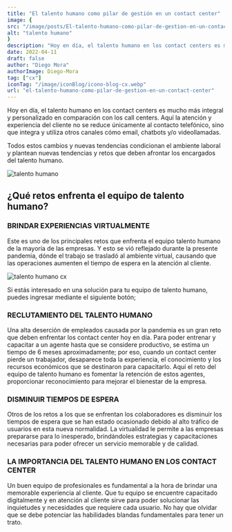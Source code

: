 ```yaml
---
title: "El talento humano como pilar de gestión en un contact center"
image: {
src: "/image/posts/El-talento-humano-como-pilar-de-gestion-en-un-contact-center-1024x576.webp",
alt: "talento humano"
}
description: "Hoy en día, el talento humano en los contact centers es mucho más integral y personalizado en comparación con los call centers. Aquí la atención y experiencia del cliente no se reduce únicamente al contacto telefónico, sino que integra y utiliza otros canales cómo email, chatbots y/o videollamadas."
date: 2022-04-11
draft: false
author: "Diego Mora"
authorImage: Diego-Mora
tag: ["cx"]
iconTag: "/image/iconBlog/icono-blog-cx.webp"
url: "el-talento-humano-como-pilar-de-gestion-en-un-contact-center"
---
```


Hoy en día, el talento humano en los contact centers es mucho más integral y personalizado en comparación con los call centers. Aquí la atención y experiencia del cliente no se reduce únicamente al contacto telefónico, sino que integra y utiliza otros canales cómo email, chatbots y/o videollamadas.

Todos estos cambios y nuevas tendencias condicionan el ambiente laboral y plantean nuevas tendencias y retos que deben afrontar los encargados del talento humano.

![talento humano](/image/posts/El-talento-humano-como-pilar-de-gestion-en-un-contact-center-1024x576.webp)

## ¿Qué retos enfrenta el equipo de talento humano?
### BRINDAR EXPERIENCIAS VIRTUALMENTE
Este es uno de los principales retos que enfrenta el equipo talento humano de la mayoría de las empresas. Y esto se vió reflejado durante la presente pandemia, dónde el trabajo se trasladó al ambiente virtual, causando que las operaciones aumenten el tiempo de espera en la atención al cliente.

![talento humano cx](/image/posts/front-view-of-human-resources-woman-posing-in-the-office-1536x1025-1-1024x683.webp)

Si estás interesado en una solución para tu equipo de talento humano, puedes ingresar mediante el siguiente botón;

<Link text="¡me interesa un solución!" href="/experiencia-del-cliente" class="px-3 py-2 bg-xkale rounded-lg text-white uppercase shadow-lg"/>

### RECLUTAMIENTO DEL TALENTO HUMANO
Una alta deserción de empleados causada por la pandemia es un gran reto que deben enfrentar los contact center hoy en día. Para poder entrenar y capacitar a un agente hasta que se considere productivo, se estima un tiempo de 6 meses aproximadamente; por eso, cuando un contact center pierde un trabajador, desaparece toda la experiencia, el conocimiento y los recursos económicos que se destinaron para capacitarlo. Aquí el reto del equipo de talento humano es fomentar la retención de estos agentes, proporcionar reconocimiento para mejorar el bienestar de la empresa.  

### DISMINUIR TIEMPOS DE ESPERA 
Otros de los retos a los que se enfrentan los colaboradores es disminuir los tiempos de espera que se han estado ocasionado debido al alto tráfico de usuarios en esta nueva normalidad. La virtualidad le permite a las empresas prepararse para lo inesperado, brindándoles estrategias y capacitaciones necesarias para poder ofrecer un servicio memorable y de calidad.

### LA IMPORTANCIA DEL TALENTO HUMANO EN LOS CONTACT CENTER
Un buen equipo de profesionales es fundamental a la hora de brindar una memorable experiencia al cliente. Que tu equipo se encuentre capacitado digitalmente y en atención al cliente sirve para poder solucionar las inquietudes y necesidades que requiere cada usuario. No hay que olvidar que se debe potenciar las habilidades blandas fundamentales para tener un trato.